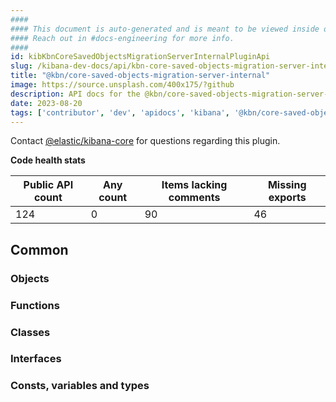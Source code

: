 ```yaml
---
####
#### This document is auto-generated and is meant to be viewed inside our experimental, new docs system.
#### Reach out in #docs-engineering for more info.
####
id: kibKbnCoreSavedObjectsMigrationServerInternalPluginApi
slug: /kibana-dev-docs/api/kbn-core-saved-objects-migration-server-internal
title: "@kbn/core-saved-objects-migration-server-internal"
image: https://source.unsplash.com/400x175/?github
description: API docs for the @kbn/core-saved-objects-migration-server-internal plugin
date: 2023-08-20
tags: ['contributor', 'dev', 'apidocs', 'kibana', '@kbn/core-saved-objects-migration-server-internal']
---
```




Contact [@elastic/kibana-core](https://github.com/orgs/elastic/teams/kibana-core) for questions regarding this plugin.

**Code health stats**

| Public API count  | Any count | Items lacking comments | Missing exports |
|-------------------|-----------|------------------------|-----------------|
| 124 | 0 | 90 | 46 |

## Common

### Objects
<DocDefinitionList data={kbnCoreSavedObjectsMigrationServerInternalObj.common.objects}/>

### Functions
<DocDefinitionList data={kbnCoreSavedObjectsMigrationServerInternalObj.common.functions}/>

### Classes
<DocDefinitionList data={kbnCoreSavedObjectsMigrationServerInternalObj.common.classes}/>

### Interfaces
<DocDefinitionList data={kbnCoreSavedObjectsMigrationServerInternalObj.common.interfaces}/>

### Consts, variables and types
<DocDefinitionList data={kbnCoreSavedObjectsMigrationServerInternalObj.common.misc}/>

